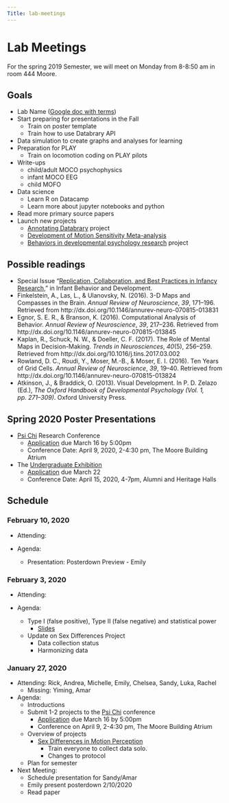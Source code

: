 ```yaml
---
Title: lab-meetings
---
```


# Lab Meetings

For the spring 2019 Semester, we will meet on Monday from 8-8:50 am in room 444 Moore.

## Goals

- Lab Name ([Google doc with terms](https://docs.google.com/document/d/1s3UZ7g3vR8vZja5EIu1sFraG5oOKZUQDG54wjqUMNDE/edit?usp=sharing))
- Start preparing for presentations in the Fall  
    - Train on poster template
    - Train how to use Databrary API
- Data simulation to create graphs and analyses for learning
- Preparation for PLAY
    - Train on locomotion coding on PLAY pilots
- Write-ups
    - child/adult MOCO psychophysics
    - infant MOCO EEG
    - child MOFO
- Data science
    - Learn R on Datacamp
    - Learn more about jupyter notebooks and python
- Read more primary source papers
- Launch new projects
    - [Annotating Databrary](https://github.com/gilmore-lab/annotating-databrary) project
    - [Development of Motion Sensitivity Meta-analysis](https://github.com/gilmore-lab/motion-metaanalysis)
    - [Behaviors in developmental psychology research](https://github.com/dev-psych-behavior) project

## Possible readings

- Special Issue “[Replication, Collaboration, and Best Practices in Infancy Research](https://www.sciencedirect.com/journal/infant-behavior-and-development/special-issue/10RZSSM6DGN),” in Infant Behavior and Development.
- Finkelstein, A., Las, L., & Ulanovsky, N. (2016). 3-D Maps and Compasses in the Brain. *Annual Review of Neuroscience*, *39*, 171–196. Retrieved from http://dx.doi.org/10.1146/annurev-neuro-070815-013831
- Egnor, S. E. R., & Branson, K. (2016). Computational Analysis of Behavior. *Annual Review of Neuroscience*, *39*, 217–236. Retrieved from http://dx.doi.org/10.1146/annurev-neuro-070815-013845
- Kaplan, R., Schuck, N. W., & Doeller, C. F. (2017). The Role of Mental Maps in Decision-Making. *Trends in Neurosciences*, *40*(5), 256–259. Retrieved from http://dx.doi.org/10.1016/j.tins.2017.03.002
- Rowland, D. C., Roudi, Y., Moser, M.-B., & Moser, E. I. (2016). Ten Years of Grid Cells. *Annual Review of Neuroscience*, *39*, 19–40. Retrieved from http://dx.doi.org/10.1146/annurev-neuro-070815-013824
- Atkinson, J., & Braddick, O. (2013). Visual Development. In P. D. Zelazo (Ed.), *The Oxford Handbook of Developmental Psychology (Vol. 1, pp. 271–309)*. Oxford University Press.

## Spring 2020 Poster Presentations
- [Psi Chi](http://sites.psu.edu/psichi/) Research Conference
  - [Application](http://sites.psu.edu/psichi/research-conference-2/) due March 16 by 5:00pm  
  - Conference Date: April 9, 2020, 2-4:30 pm, The Moore Building Atrium

- The [Undergraduate Exhibition](https://undergradresearch.psu.edu/resources/opportunities/undergraduate-exhibition)
    - [Application](https://psu.infoready4.com/#competitionDetail/1790155) due March 22
    - Conference Date: April 15, 2020, 4-7pm, Alumni and Heritage Halls  
    
## Schedule

### February 10, 2020
- Attending:  

- Agenda:   
  - Presentation: Posterdown Preview - Emily
  
### February 3, 2020

- Attending:  

- Agenda:  
  - Type I (false positive), Type II (false negative) and statistical power
      - [Slides](talk-slides/type-I-type-II-errors.html)
  - Update on Sex Differences Project
      - Data collection status
      - Harmonizing data
   
### January 27, 2020

- Attending: Rick, Andrea, Michelle, Emily, Chelsea, Sandy, Luka, Rachel
    - Missing: Yiming, Amar

- Agenda:  
    - Introductions  
    - Submit 1-2 projects to the [Psi Chi](http://sites.psu.edu/psichi/) conference
        - [Application](http://sites.psu.edu/psichi/research-conference-2/) due March 16 by 5:00pm  
        - Conference on April 9, 2-4:30 pm, The Moore Building Atrium
    - Overview of projects  
        - [Sex Differences in Motion Perception](https://github.com/gilmore-lab/sex-differences-in-motion-perception)
            - Train everyone to collect data solo.
            - Changes to protocol
    - Plan for semester
       
- Next Meeting:
    - Schedule presentation for Sandy/Amar
    - Emily present posterdown 2/10/2020
    - Read paper
